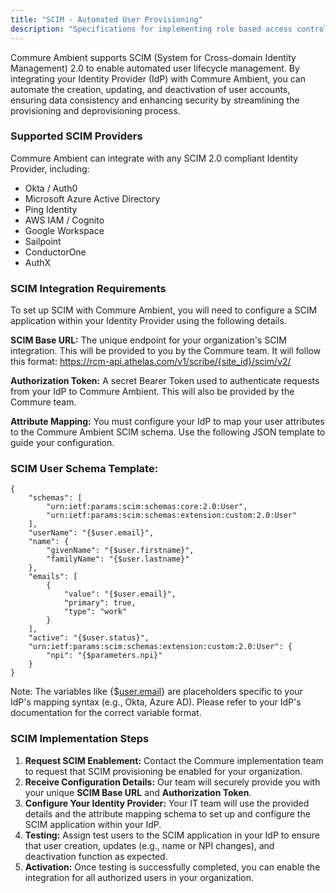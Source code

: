 ```yaml
---
title: "SCIM - Automated User Provisioning"
description: "Specifications for implementing role based access controls with SCIM on Athelas Scribe "
---
```


Commure Ambient supports SCIM (System for Cross-domain Identity Management) 2.0 to enable automated user lifecycle management. By integrating your Identity Provider (IdP) with Commure Ambient, you can automate the creation, updating, and deactivation of user accounts, ensuring data consistency and enhancing security by streamlining the provisioning and deprovisioning process.

### **Supported SCIM Providers**

Commure Ambient can integrate with any SCIM 2.0 compliant Identity Provider, including:

- Okta / Auth0
- Microsoft Azure Active Directory
- Ping Identity
- AWS IAM / Cognito
- Google Workspace
- Sailpoint
- ConductorOne
- AuthX

### **SCIM Integration Requirements**

To set up SCIM with Commure Ambient, you will need to configure a SCIM application within your Identity Provider using the following details.

**SCIM Base URL:** The unique endpoint for your organization's SCIM integration. This will be provided to you by the Commure team. It will follow this format: https://rcm-api.athelas.com/v1/scribe/{site_id}/scim/v2/

**Authorization Token:** A secret Bearer Token used to authenticate requests from your IdP to Commure Ambient. This will also be provided by the Commure team.

**Attribute Mapping:** You must configure your IdP to map your user attributes to the Commure Ambient SCIM schema. Use the following JSON template to guide your configuration.

### **SCIM User Schema Template:**

```
{
    "schemas": [
        "urn:ietf:params:scim:schemas:core:2.0:User",
        "urn:ietf:params:scim:schemas:extension:custom:2.0:User"
    ],
    "userName": "{$user.email}",
    "name": {
        "givenName": "{$user.firstname}",
        "familyName": "{$user.lastname}"
    },
    "emails": [
        {
            "value": "{$user.email}",
            "primary": true,
            "type": "work"
        }
    ],
    "active": "{$user.status}",
    "urn:ietf:params:scim:schemas:extension:custom:2.0:User": {
        "npi": "{$parameters.npi}"
    }
}
```

Note: The variables like {\$[user.email](http://user.email)} are placeholders specific to your IdP's mapping syntax (e.g., Okta, Azure AD). Please refer to your IdP's documentation for the correct variable format.

### **SCIM Implementation Steps**

1. **Request SCIM Enablement:** Contact the Commure implementation team to request that SCIM provisioning be enabled for your organization.
2. **Receive Configuration Details:** Our team will securely provide you with your unique **SCIM Base URL** and **Authorization Token**.
3. **Configure Your Identity Provider:** Your IT team will use the provided details and the attribute mapping schema to set up and configure the SCIM application within your IdP.
4. **Testing:** Assign test users to the SCIM application in your IdP to ensure that user creation, updates (e.g., name or NPI changes), and deactivation function as expected.
5. **Activation:** Once testing is successfully completed, you can enable the integration for all authorized users in your organization.